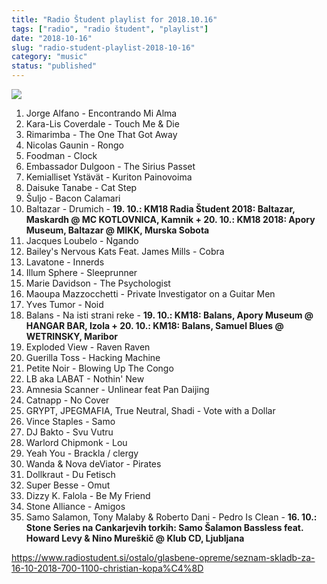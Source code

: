 ```yaml
---
title: "Radio Študent playlist for 2018.10.16"
tags: ["radio", "radio študent", "playlist"]
date: "2018-10-16"
slug: "radio-student-playlist-2018-10-16"
category: "music"
status: "published"
---
```


![](https://radiostudent.si/sites/default/files/styles/thumbnail_w530/public/slike/2018-10-16-seznam-skladb-za-16-10-2018-700-1100-christian-kopa%C4%8D-91913.JPG?itok=k33sR-FG)

1. Jorge Alfano - Encontrando Mi Alma
2. Kara-Lis Coverdale - Touch Me & Die
3. Rimarimba - The One That Got Away
4. Nicolas Gaunin - Rongo
5. Foodman - Clock
6. Embassador Dulgoon - The Sirius Passet
7. Kemialliset Ystävät - Kuriton Painovoima
8. Daisuke Tanabe - Cat Step
9. Šuljo - Bacon Calamari
10. Baltazar - Drumich - **19. 10.: KM18 Radia Študent 2018: Baltazar, Maskardh @ MC KOTLOVNICA, Kamnik + 20. 10.: KM18 2018: Apory Museum, Baltazar @ MIKK, Murska Sobota**
11. Jacques Loubelo - Ngando
12. Bailey's Nervous Kats Feat. James Mills - Cobra
13. Lavatone - Innerds
14. Illum Sphere - Sleeprunner
15. Marie Davidson - The Psychologist
16. Maoupa Mazzocchetti - Private Investigator on a Guitar Men
17. Yves Tumor - Noid
18. Balans - Na isti strani reke - **19. 10.: KM18: Balans, Apory Museum @ HANGAR BAR, Izola + 20. 10.: KM18: Balans, Samuel Blues @ WETRINSKY, Maribor**
19. Exploded View - Raven Raven
20. Guerilla Toss - Hacking Machine
21. Petite Noir - Blowing Up The Congo
22. LB aka LABAT - Nothin' New
23. Amnesia Scanner - Unlinear feat Pan Daijing
24. Catnapp - No Cover
25. GRYPT, JPEGMAFIA, True Neutral, Shadi - Vote with a Dollar
26. Vince Staples - Samo
27. DJ Bakto - Svu Vutru
28. Warlord Chipmonk - Lou
29. Yeah You - Brackla / clergy
30. Wanda & Nova deViator - Pirates
31. Dollkraut - Du Fetisch
32. Super Besse - Omut
33. Dizzy K. Falola - Be My Friend
34. Stone Alliance - Amigos
35. Samo Salamon, Tony Malaby & Roberto Dani - Pedro Is Clean - **16. 10.: Stone Series na Cankarjevih torkih: Samo Šalamon Bassless feat. Howard Levy & Nino Mureškič @ Klub CD, Ljubljana**

<https://www.radiostudent.si/ostalo/glasbene-opreme/seznam-skladb-za-16-10-2018-700-1100-christian-kopa%C4%8D>
